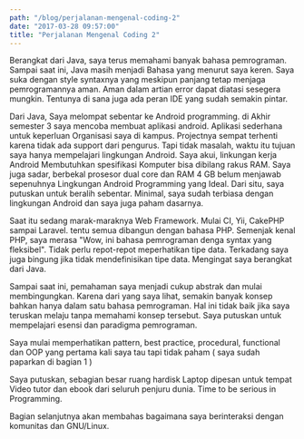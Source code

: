 ```yaml
---
path: "/blog/perjalanan-mengenal-coding-2"
date: "2017-03-28 09:57:00"
title: "Perjalanan Mengenal Coding 2"
---
```


Berangkat dari Java, saya terus memahami banyak bahasa pemrograman. Sampai saat ini, Java masih menjadi Bahasa yang menurut saya keren. Saya suka dengan style syntaxnya yang meskipun panjang tetap menjaga pemrogramannya aman. Aman dalam artian error dapat diatasi sesegera mungkin. Tentunya di sana juga ada peran IDE yang sudah semakin pintar.

Dari Java, Saya melompat sebentar ke Android programming. di Akhir semester 3 saya mencoba membuat aplikasi android. Aplikasi sederhana untuk keperluan Organisasi saya di kampus. Projectnya sempat terhenti karena tidak ada support dari pengurus. Tapi tidak masalah, waktu itu tujuan saya hanya mempelajari lingkungan Android. Saya akui, linkungan kerja Android Membutuhkan spesifikasi Komputer bisa dibilang rakus RAM. Saya juga sadar, berbekal prosesor dual core dan RAM 4 GB belum menjawab sepenuhnya Lingkungan Android Programming yang Ideal. Dari situ, saya putuskan untuk beralih sebentar. Minimal, saya sudah terbiasa dengan lingkungan Android dan saya juga paham dasarnya.

Saat itu sedang marak-maraknya Web Framework. Mulai CI, Yii, CakePHP sampai Laravel. tentu semua dibangun dengan bahasa PHP. Semenjak kenal PHP, saya merasa "Wow, ini bahasa pemrograman denga syntax yang fleksibel". Tidak perlu repot-repot meperhatikan tipe data. Terkadang saya juga bingung jika tidak mendefinisikan tipe data. Mengingat saya berangkat dari Java.

Sampai saat ini, pemahaman saya menjadi cukup abstrak dan mulai membingungkan. Karena dari yang saya lihat, semakin banyak konsep bahkan hanya dalam satu bahasa pemrograman. Hal ini tidak baik jika saya teruskan melaju tanpa memahami konsep tersebut. Saya putuskan untuk mempelajari esensi dan paradigma pemrograman.

Saya mulai memperhatikan pattern, best practice, procedural, functional dan OOP yang pertama kali saya tau tapi tidak paham ( saya sudah paparkan di bagian 1 )

Saya putuskan, sebagian besar ruang hardisk Laptop dipesan untuk tempat Video tutor dan ebook dari seluruh penjuru dunia. Time to be serious in Programming.

Bagian selanjutnya akan membahas bagaimana saya berinteraksi dengan komunitas dan GNU/Linux.
